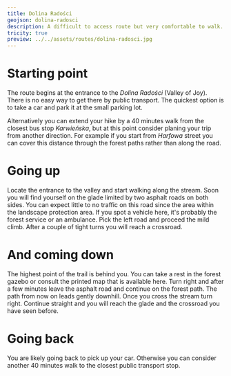 ```yaml
---
title: Dolina Radości
geojson: dolina-radosci
description: A difficult to access route but very comfortable to walk.
tricity: true
preview: ../../assets/routes/dolina-radosci.jpg
---
```


# Starting point

The route begins at the entrance to the _Dolina Radości_ (Valley of Joy). There is no easy way to get there
by public transport. The quickest option is to take a car and park it at the small parking lot.

Alternatively you can extend your hike by a 40 minutes walk from the closest bus stop _Karwieńska_, but at this point consider planing your trip
from another direction. For example if you start from _Harfowa_ street you can cover this distance through the forest paths rather
than along the road.

# Going up

Locate the entrance to the valley and start walking along the stream. Soon you will find yourself on the glade limited by two asphalt roads
on both sides. You can expect little to no traffic on this road since the area within the landscape
protection area. If you spot a vehicle here, it's probably the forest service or an ambulance.
Pick the left road and proceed the mild climb. After a couple of tight turns you will reach a crossroad.

# And coming down

The highest point of the trail is behind you. You can take a rest in the forest gazebo or consult the printed map that is available here.
Turn right and after a few minutes leave the asphalt road and continue on the forest path. The path from now on leads gently downhill.
Once you cross the stream turn right. Continue straight and you will reach the glade and the crossroad you have seen before.

# Going back

You are likely going back to pick up your car. Otherwise you can consider another 40 minutes walk to the closest public transport stop.
